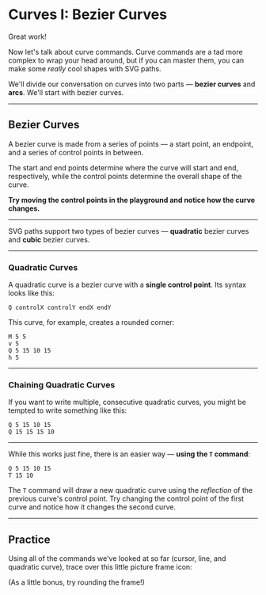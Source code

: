 # Curves I: Bezier Curves

Great work!

Now let's talk about curve commands. Curve commands are a tad more complex to wrap your head around, but if you can master them, you can make some _really_ cool shapes with SVG paths.

We'll divide our conversation on curves into two parts — **bezier curves** and **arcs**. We'll start with bezier curves.

---

## Bezier Curves

A bezier curve is made from a series of points — a start point, an endpoint, and a series of control points in between.

The start and end points determine where the curve will start and end, respectively, while the control points determine the overall shape of the curve.

**Try moving the control points in the playground and notice how the curve changes.**

---

SVG paths support two types of bezier curves — **quadratic** bezier curves and **cubic** bezier curves.

---

### Quadratic Curves

A quadratic curve is a bezier curve with a **single control point**. Its syntax looks like this:

```
Q controlX controlY endX endY
```

This curve, for example, creates a rounded corner:

```
M 5 5
v 5
Q 5 15 10 15
h 5
```

---

### Chaining Quadratic Curves

If you want to write multiple, consecutive quadratic curves, you might be tempted to write something like this:

```
Q 5 15 10 15
Q 15 15 15 10
```

---

While this works just fine, there is an easier way — **using the `T` command**:

```
Q 5 15 10 15
T 15 10
```

The `T` command will draw a new quadratic curve using the _reflection_ of the previous curve's control point. Try changing the control point of the first curve and notice how it changes the second curve.

---

## Practice

Using all of the commands we've looked at so far (cursor, line, and quadratic curve), trace over this little picture frame icon:

(As a little bonus, try rounding the frame!)
